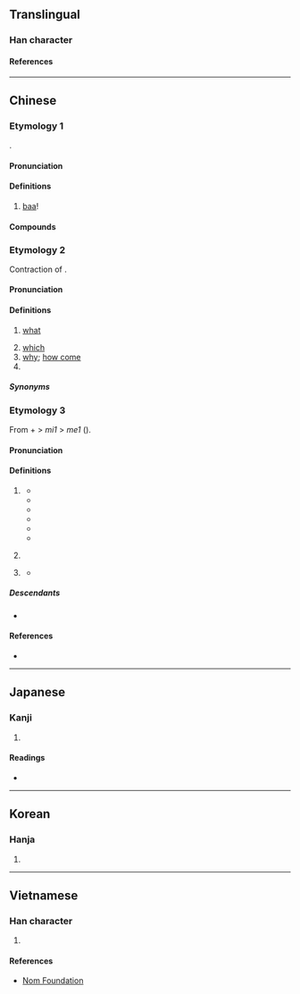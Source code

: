 {{also|羋|哶}}
{{character info}}
==Translingual==

===Han character===
{{Han char|rn=30|rad=口|as=06|sn=9|four=68051|canj=RTQ|ids=⿰口羊}}

====References====
{{Han ref|kx=0186.130|dkj=03540|dj=0405.340|hdz=10622.050|uh=54A9}}

----

==Chinese==

===Etymology 1===
{{zh-forms|alt=羋,𠴟,哶}}
{{onomatopoeic|zh}}.

====Pronunciation====
{{zh-pron
|m=miē
|c=me1
|mn=xm,qz:me/qz,tw:meh/qz:me̍h/xm:mia
|mn_note=Xiamen: me - vernacular; mia - literary
|mn-t=mêh8/mêh4
|ca=LL-Q9186-Justinrleung-咩.wav
|cat=intj
}}

====Definitions====
{{zh-hanzi}}

# [[baa]]! {{gloss|the bleating of a sheep}}

====Compounds====
{{zh-der|羊咩}}

===Etymology 2===
{{zh-forms}}
Contraction of {{zh-l|乜嘢}}.

====Pronunciation====
{{zh-pron
|c=me1
|ca=LL-Q9186-Justinrleung-咩.wav
|cat=pron
}}

====Definitions====
{{zh-hanzi}} {{tlb|zh|Cantonese}}

# [[what]]
#: {{zh-x|你 叫 咩 名 呀？|What's your name?|C}}
#: {{zh-x|欸{e1}！喺度 諗 緊 咩 呀？|Hey, so '''what''' are you thinking about?|C|ref={{lw|zh|陳慧嫻}}, {{lw|zh|紅茶館_(歌曲)|紅茶館}}}}
#: {{zh-x|咩 呀？|'''What''' do you want?/'''What''' is it?|C}}
#: {{zh-x|美國 餐 有 咩 好食 啫。|What's so good about American food anyway?|C}}
#: {{zh-x|冇 咩 好睇|not worth seeing|C}}
#: {{zh-x|冇癮\冇 咩 冇癮\癮|uninteresting|C}}
# [[which]]
# [[why]]; [[how come]]
# {{n-g|Used as a dummy subject or object when it can be deduced from context.}}

=====Synonyms=====
{{zh-dial|什麼}}
{{zh-dial|為什麼}}

===Etymology 3===
{{zh-forms}}
From {{zh-l|唔|m4|not}} + {{zh-l|呢|ni1|interrogative particle}} > ''mi1'' > ''me1'' ({{zh-ref|Yiu, 2021}}).

====Pronunciation====
{{zh-pron
|c=me1
|ca=LL-Q9186-Justinrleung-咩.wav
|mn-t=mê7/mêh4
|mn-t_note=mêh4 - appears in Dean, tone unspecified <!--same as 咩 "bleat" i guess?-->
|cat=part
}}

====Definitions====
{{zh-hanzi}}

# {{lb|zh|Cantonese|Teochew|obsolete}} {{n-g|A sentence-final [[particle]] used to make unbiased yes/no questions.}}
#* {{zh-x|佢 係 即刻{hak1} 答 你 咩|Did he tell you immediately?|C|ref='''1874''', Nicholas B. Dennys, ''A Handbook of the Canton Vernacular of the Chinese Language'', page 113}}
#* {{zh-x|只\此 筆 是 汝\爾 個\箇 '''@麽'''|tr=zi2 big4 si6 le2 gai5 '''mêh4'''|Is this your pencil|MN-T|ref='''1841''', [[w:Author:William Dean|William Dean]], <i>[[s:First Lessons in the Tie-chiw Dialect|First Lessons in the Tie-chiw Dialect]]</i>, &ldquo;[[s:First Lessons in the Tie-chiw Dialect/Words and Phrases|Words and Phrases]]&rdquo;}}
#* {{zh-x|有 在 '''@嗎'''？|tr=u6 do6 '''mê7'''?|Was it there?|MN-T|ref='''1883''', [[w:Author:Adele Marion Fielde|Adele Marion Fielde]], <i>[[s:Dictionary of the Swatow dialect|Dictionary of the Swatow dialect]]</i>}}
#* {{zh-x|暝昏 豈 會得 到，咩？|tr=mê5 heng1 ka2 oi6 dig4 gao3, '''mê7'''?|Can I get there by evening?|MN-T|ref='''1884''', [[w:Author:William Ashmore|William Ashmore]], <i>[[s:Primary Lessons In Swatow Grammar|Primary Lessons In Swatow Grammar]]</i>}}
#* {{zh-x|伊 敢 去 '''@否'''？|tr=i1 gan2 khe2 '''mê7'''?|Does he dare to go?|MN-T|ref='''1886''', [[w:Author:Lim Hiong Seng|Lim Hiong Seng]], <i>[[s:Handbook of the Swatow vernacular|Handbook of the Swatow vernacular]]</i>}}
#* {{zh-x|汝\爾 聽 我 會 見 '''@否'''？|tr=le2 tian1 ua2 oi5 gin3 '''mê7'''?|Can you hear me?|MN-T|ref='''1886''', [[w:Author:Lim Hiong Seng|Lim Hiong Seng]], <i>[[s:Handbook of the Swatow vernacular|Handbook of the Swatow vernacular]]</i>}}
# {{lb|zh|Cantonese}} {{n-g|A sentence-final [[particle]] used to make yes/no questions, often with a doubtful or surprising tone.}}
#: {{zh-x|你 一陣 出街 咩？冇 聽 你 講 過 嘅{ge2}。|You're going out later? I didn't hear you mention that.|C}}
# {{lb|zh|Cantonese}} {{n-g|A sentence-final [[particle]] used in yes/no rhetorical questions to express negation.}}
#: {{zh-x|咁 多 功課，咁 快 做 得 完 咩？|There's so much homework. Can it be done that quickly?|C}}
#* {{zh-x|若 論{leon6} 死者 復{fuk6}生{sang1}、你 未 讀 過 摩西 荆棘 篇 所 載{zoi3} 咩、卽[即]係 眞神 對 摩西 話、我 係 亞伯拉{laai1}罕 嘅 神、以撒 嘅 神、雅{ngaa5}各 嘅 神。|And as touching the dead, that they rise: have ye not read in the book of Moses, how in the bush God spake unto him, saying, I am the God of Abraham, and the God of Isaac, and the God of Jacob?|C|ref='''1872''', {{lang|zh|《馬可傳福音書（廣東土白）》}} (The Gospel of Mark: Cantonese Vernacular) [http://database.shss.ust.hk/5dialects/pg/40065542.png 12:26]}}

=====Descendants=====
* {{desc|en|meh#Etymology 2|bor=1}}

====References====
* {{cite-journal|year=2020|author={{lang|zh|張靜芬}}|trans-author=|title={{lang|zh|《汕頭話讀本》中的兩類中性問句的句末標記}}|journal={{lang|zh|清華學報}}|trans-journal=|url=|issue=|pageurl=|page=|doi=10.6503/THJCS.2015.45(3).05}}

{{attention|zhx-teo|add information on modern Teochew + etymology from 張靜芬}}

----

==Japanese==

===Kanji===
{{ja-kanji|grade=|rs=口06}}

# {{rfdef|ja|sort=口06}}

====Readings====
* {{ja-readings|on=び, み|kun=}}

----

==Korean==

===Hanja===
{{ko-hanja|hangeul=미|rv=mi|mr=mi}}

# {{rfdef|ko|sort=口06}}

----

==Vietnamese==

===Han character===
{{vi-readings|rs=口06|reading=mã, me}}

# {{rfdef|vi|sort=口06}}

====References====
* [http://nomfoundation.org/common/nom_details.php?codepoint=54A9 Nom Foundation]
